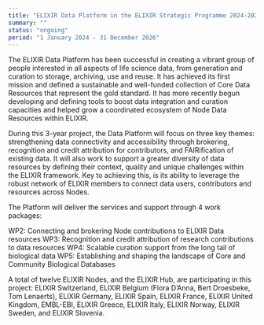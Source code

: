 ```yaml
---
title: "ELIXIR Data Platform in the ELIXIR Strategic Programme 2024-2028"
summary: ""
status: "ongoing"
period: "1 January 2024 - 31 December 2026"
---
```


The ELIXIR Data Platform has been successful in creating a vibrant group of people interested in all aspects of life science data, from generation and curation to storage, archiving, use and reuse. It has achieved its first mission and defined a sustainable and well-funded collection of Core Data Resources that represent the gold standard. It has more recently begun developing and defining tools to boost data integration and curation capacities and helped grow a coordinated ecosystem of Node Data Resources within ELIXIR.

During this 3-year project, the Data Platform will focus on three key themes: strengthening data connectivity and accessibility through brokering, recognition and credit attribution for contributors, and FAIRification of existing data. It will also work to support a greater diversity of data resources by defining their context, quality and unique challenges within the ELIXIR framework. Key to achieving this, is its ability to leverage the robust network of ELIXIR members to connect data users, contributors and resources across Nodes.

The Platform will deliver the services and support through 4 work packages:

WP2: Connecting and brokering Node contributions to ELIXIR Data resources
WP3: Recognition and credit attribution of research contributions to data resources
WP4: Scalable curation support from the long tail of biological data
WP5: Establishing and shaping the landscape of Core and Community Biological Databases

A total of twelve ELIXIR Nodes, and the ELIXIR Hub, are participating in this project: ELIXIR Switzerland, ELIXIR Belgium (Flora D’Anna, Bert Droesbeke, Tom Lenaerts), ELIXIR Germany, ELIXIR Spain, ELIXIR France, ELIXIR United Kingdom, EMBL-EBI, ELIXIR Greece, ELIXIR Italy, ELIXIR Norway, ELIXIR Sweden, and ELIXIR Slovenia.

